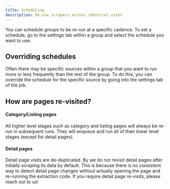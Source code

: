 ```yaml
---
title: Scheduling
description: Re-use scrapers across identical sites
---
```


You can schedule groups to be re-run at a specific cadence. To set a schedule, go to the settings tab within a group and select the schedule you want to use.

## Overriding schedules
Often there may be specific sources within a group that you want to run more or less frequently than the rest of the group.
To do this, you can override the schedule for the specific source by going into the settings tab of the job.

## How are pages re-visited?
#### Category/Listing pages
All higher level stages such as category and listing pages will always be re-run in subsequent runs.
They will enqueue and run all of their lower level stages (except for detail pages).

#### Detail pages
Detail page visits are de-duplicated. By we do not revisit detail pages after initially scraping its data by default.
This is because there is no consistent way to detect detail page changes without actually opening the page and re-running the extraction code. If you require detail page re-visits, please reach out to us!
